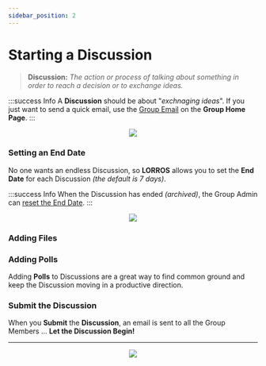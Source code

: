```yaml
---
sidebar_position: 2
---
```



# Starting a Discussion

> **Discussion:** _The action or process of talking about something in order to reach a decision or to exchange ideas._

:::success Info
A **Discussion** should be about "_exchnaging ideas_". If you just want to send a quick email, use the [Group Email](/docs/started/groupHome#send-an-email) on the **Group Home Page**.
:::

<center>
	<img src={useBaseUrl('/img/discussions/startDiscussion.gif')} />
</center>

### Setting an End Date

No one wants an endless Discussion, so **LORROS** allows you to set the **End Date** for each Discussion _(the default is 7 days)_.

:::success Info
When the Discussion has ended _(archived)_, the Group Admin can [reset the End Date](/administration/discussions/intro).
:::

<center>
	<img src={useBaseUrl('/img/discussions/discussionDate.gif')} />
</center>

### Adding Files

<AddFiles />

<!-- Once you have entered the Discussion **Subject** and **Content**, you will be able to add **Files** from the **ADD FILE** tab.

<center>
	<img src={useBaseUrl('/img/global/addFiles.gif')} />
</center> -->

### Adding Polls

Adding **Polls** to Discussions are a great way to find common ground and keep the Discussion moving in a productive direction.

<AddPolls />

### Submit the Discussion

When you **Submit** the **Discussion**, an email is sent to all the Group Members ... **Let the Discussion Begin!**

---

<center>
	<img src={useBaseUrl('/img/discussions/discussionStartEmail.jpg')} />
</center>
